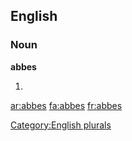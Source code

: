
==English==

===Noun===
'''abbes'''

# {{plural of|[[abbe]]}}

{{anagrams:en/abbes}}
[[Category:English plurals]]

[[ar:abbes]]
[[fa:abbes]]
[[fr:abbes]]